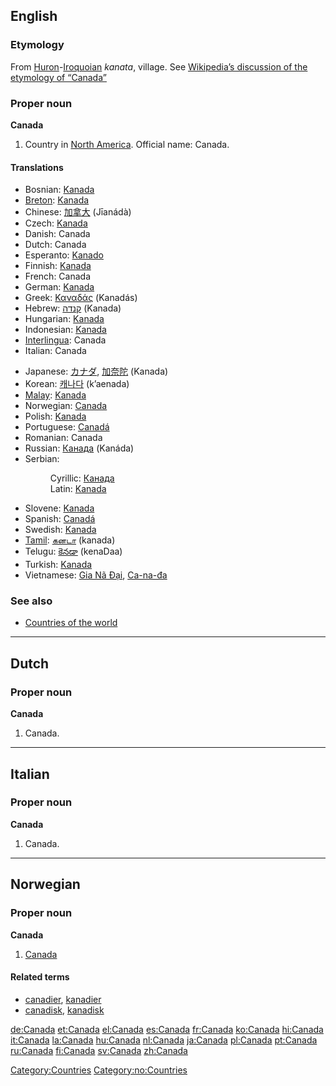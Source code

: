 {{see|Canadá}}
==English==
{{wikipedia}}
===Etymology===
From [[Huron]]-[[Iroquoian]] ''kanata'', village. See [[w:Canada's name|Wikipedia’s discussion of the etymology of “Canada”]]<!--Should "kanata" be capitalised, as it is in Wikipedia? ... Answer: No, Since it’s not a proper noun in Iroquoi, it’s not capitalized. -->

===Proper noun===
'''Canada'''

# Country in [[North America]]. Official name: Canada.

====Translations====
{{top}}
*Bosnian: [[Kanada#Bosnian|Kanada]] {{f}}
*[[Breton]]: [[Kanada]]
*Chinese: [[加拿大]] (Jīanádà)
*Czech: [[Kanada]] {{f}}
*Danish: Canada
*Dutch: Canada
*Esperanto: [[Kanado]]
*Finnish: [[Kanada]]
*French: Canada {{m}}
*German: [[Kanada]]
*Greek: [[Καναδάς]] (Kanadás)
*Hebrew: [[קנדה]] (Kanada)
*Hungarian: [[Kanada]]
*Indonesian: [[Kanada]]
*[[Interlingua]]: Canada
*Italian: Canada {{m}}
{{mid}}
*Japanese: [[カナダ]], [[加奈陀]] (Kanada)
*Korean: [[캐나다]] (k’aenada)
*[[Malay]]: [[Kanada]]
*Norwegian: [[#Norwegian|Canada]]
*Polish: [[Kanada]]  {{f}}
*Portuguese: [[Canadá]] {{m}}
*Romanian: Canada {{f}}
*Russian: [[Канада]] (Kanáda) {{f}}
*Serbian:
*:Cyrillic: [[Канада#Serbian|Канада]] {{f}}
*:Latin: [[Kanada]] {{f}}
*Slovene: [[Kanada]] {{f}}
*Spanish: [[Canadá]] {{m}}
*Swedish: [[Kanada]]
*[[Tamil]]: [[கனடா]] (kanada)
*Telugu: [[కెనడా]] (kenaDaa)
*Turkish: [[Kanada]]
*Vietnamese: [[Gia Nã Đại]], [[Ca-na-đa]]
{{bottom}}

===See also===
*[[Countries of the world]]

----

==Dutch==

===Proper noun===
'''Canada'''
# Canada.

----

==Italian==

===Proper noun===
'''Canada''' {{m}}
# Canada.

----

==Norwegian==

===Proper noun===
'''Canada'''
#[[#English|Canada]]

====Related terms====
*[[canadier]], [[kanadier]]
*[[canadisk]], [[kanadisk]]

[[Category:Countries]]
[[Category:no:Countries]]

[[de:Canada]]
[[et:Canada]]
[[el:Canada]]
[[es:Canada]]
[[fr:Canada]]
[[ko:Canada]]
[[hi:Canada]]
[[it:Canada]]
[[la:Canada]]
[[hu:Canada]]
[[nl:Canada]]
[[ja:Canada]]
[[pl:Canada]]
[[pt:Canada]]
[[ru:Canada]]
[[fi:Canada]]
[[sv:Canada]]
[[zh:Canada]]